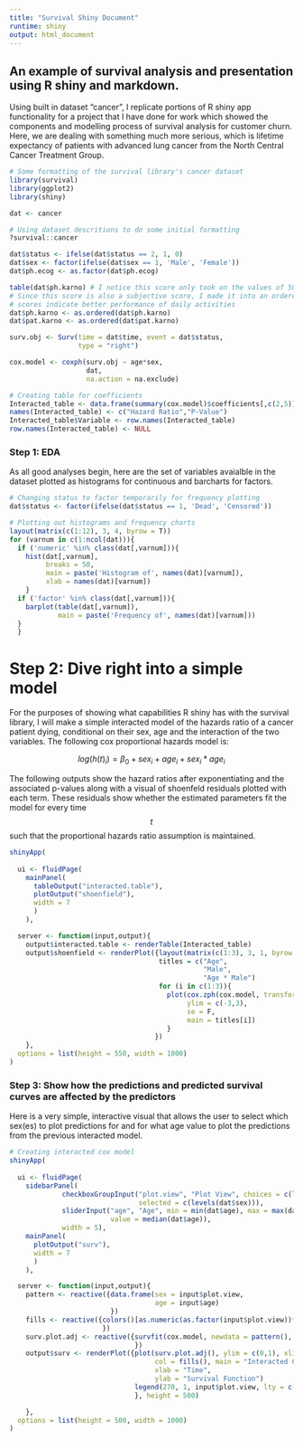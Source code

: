 ```yaml
---
title: "Survival Shiny Document"
runtime: shiny
output: html_document
---
```

  
## An example of survival analysis and presentation using R shiny and markdown.

Using built in dataset "cancer", I replicate portions of R shiny app functionality for a project that I have done for work which showed the components and modelling process of survival analysis for customer churn. Here, we are dealing with something much more serious, which is lifetime expectancy of patients with advanced lung cancer from the North Central Cancer Treatment Group.

```r
# Some formatting of the survival library's cancer dataset
library(survival)
library(ggplot2)
library(shiny)

dat <- cancer

# Using dataset descritions to do some initial formatting
?survival::cancer

dat$status <- ifelse(dat$status == 2, 1, 0)
dat$sex <- factor(ifelse(dat$sex == 1, 'Male', 'Female'))
dat$ph.ecog <- as.factor(dat$ph.ecog)

table(dat$ph.karno) # I notice this score only took on the values of 50, 60, 70, 80, 90 and 100.
# Since this score is also a subjective score, I made it into an ordered factor so that higher
# scores indicate better performance of daily activities
dat$ph.karno <- as.ordered(dat$ph.karno)
dat$pat.karno <- as.ordered(dat$pat.karno)

surv.obj <- Surv(time = dat$time, event = dat$status,
                 type = "right")

cox.model <- coxph(surv.obj ~ age*sex,
                   dat,
                   na.action = na.exclude)

# Creating table for coefficients
Interacted_table <- data.frame(summary(cox.model)$coefficients[,c(2,5)])
names(Interacted_table) <- c("Hazard Ratio","P-Value")
Interacted_table$Variable <- row.names(Interacted_table)
row.names(Interacted_table) <- NULL


```

### Step 1: EDA

As all good analyses begin, here are the set of variables avaialble in the dataset plotted as histograms for continuous and barcharts for factors. 

```r

# Changing status to factor temporarily for frequency plotting
dat$status <- factor(ifelse(dat$status == 1, 'Dead', 'Censored'))

# Plotting out histograms and frequency charts
layout(matrix(c(1:12), 3, 4, byrow = T))
for (varnum in c(1:ncol(dat))){
  if ('numeric' %in% class(dat[,varnum])){
    hist(dat[,varnum],
         breaks = 50,
         main = paste('Histogram of', names(dat)[varnum]),
         xlab = names(dat)[varnum])
    }
  if ('factor' %in% class(dat[,varnum])){
    barplot(table(dat[,varnum]),
            main = paste('Frequency of', names(dat)[varnum]))
  }
  }  


```

# Step 2: Dive right into a simple model

For the purposes of showing what capabilities R shiny has with the survival library, I will make a simple interacted model of the hazards ratio of a cancer patient dying, conditional on their sex, age and the interaction of the two variables. The following cox proportional hazards model is:

$$ log(h(t)_i) = \beta_0 + sex_i + age_i + sex_i*age_i $$

The following outputs show the hazard ratios after exponentiating and the associated p-values along with a visual of shoenfeld residuals plotted with each term. These residuals show whether the estimated parameters fit the model for every time $$t$$ such that the proportional hazards ratio assumption is maintained.
```r
shinyApp(
  
  ui <- fluidPage(
    mainPanel(
      tableOutput("interacted.table"),
      plotOutput("shoenfield"),
      width = 7
      )
    ),

  server <- function(input,output){
    output$interacted.table <- renderTable(Interacted_table)
    output$shoenfield <- renderPlot({layout(matrix(c(1:3), 3, 1, byrow = T))
                                     titles = c("Age",
                                                "Male",
                                                "Age * Male")
                                     for (i in c(1:3)){
                                       plot(cox.zph(cox.model, transform = rank)[i],
                                            ylim = c(-3,3),
                                            se = F,
                                            main = titles[i])
                                       }
                                    })
    },
  options = list(height = 550, width = 1000)
)
```

### Step 3: Show how the predictions and predicted survival curves are affected by the predictors

Here is a very simple, interactive visual that allows the user to select which sex(es) to plot predictions for and for what age value to plot the predictions from the previous interacted model.
```r
# Creating interacted cox model
shinyApp(
  
  ui <- fluidPage(
    sidebarPanel(
             checkboxGroupInput("plot.view", "Plot View", choices = c(levels(dat$sex)),
                                selected = c(levels(dat$sex))),
             sliderInput("age", "Age", min = min(dat$age), max = max(dat$age),
                         value = median(dat$age)),
             width = 5),
    mainPanel(
      plotOutput("surv"),
      width = 7
      )
    ),

  server <- function(input,output){
    pattern <- reactive({data.frame(sex = input$plot.view,
                                    age = input$age)
                         })
    fills <- reactive({colors()[as.numeric(as.factor(input$plot.view))*50]
                       })
    surv.plot.adj <- reactive({survfit(cox.model, newdata = pattern(), conf.int=F)
                               })
    output$surv <- renderPlot({plot(surv.plot.adj(), ylim = c(0,1), xlim = c(0,350), mark = NA,
                                    col = fills(), main = "Interacted Cox Model Plots",
                                    xlab = "Time",
                                    ylab = "Survival Function")
                               legend(270, 1, input$plot.view, lty = c(1,1), col = fills(), cex = 1)
                               }, height = 500)

    },
  options = list(height = 500, width = 1000)
)
```


